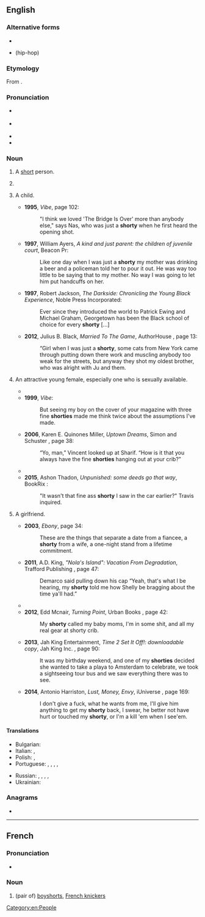 {{also|Shorty}}
==English==

===Alternative forms===
* {{l|en|shortie}}
* {{l|en|shawty}} (hip-hop)

===Etymology===
From {{suffix|en|short|y}}.

===Pronunciation===
* {{a|RP}} {{IPA|en|/ˈʃɔːti/}}
* {{a|GA}} {{IPA|en|/ˈʃɔɹti/}}
* {{audio|en|En-au-shorty.ogg|Audio (AU)}}
* {{rhymes|en|ɔː(ɹ)ti|s=2}}

===Noun===
{{en-noun}}

# {{lb|en|informal}} A [[short]] person.
# {{lb|en|informal}} {{non-gloss definition|A [[term of endearment]] for a child, younger sibling, shorter person, etc.}}
# {{lb|en|slang|chiefly|AAVE}} A child.
#* '''1995''', ''Vibe'', page 102:
#*: &quot;I think we loved &#39;The Bridge Is Over&#39; more than anybody else,&quot; says Nas, who was just a '''shorty''' when he first heard the opening shot.
#* '''1997''', William Ayers, ''A kind and just parent: the children of juvenile court'', Beacon Pr:
#*: Like one day when I was just a '''shorty''' my mother was drinking a beer and a policeman told her to pour it out. He was way too little to be saying that to my mother. No way I was going to let him put handcuffs on her.
#* '''1997''', Robert Jackson, ''The Darkside: Chronicling the Young Black Experience'', Noble Press Incorporated:
#*: Ever since they introduced the world to Patrick Ewing and Michael Graham, Georgetown has been the Black school of choice for every '''shorty''' [...]
#* '''2012''', Julius B. Black, ''Married To The Game'', AuthorHouse {{ISBN|9781467060356}}, page 13:
#*: “Girl when I was just a '''shorty''', some cats from New York came through putting down there work and muscling anybody too weak for the streets, but anyway they shot my oldest brother, who was alright with Ju and them.
# {{lb|en|slang|chiefly|AAVE}} An attractive young female, especially one who is sexually available.
#* {{quote-song|en|lyricist=|composer=|title={{w|Doin' It (LL Cool J song)|Doin' It}}|album={{w|Mr. Smith (album)|Mr. Smith}}|artist={{w|LL Cool J}}|year=1996|passage=I guarantee, '''shorty''', it's real, baby, stick it out / [...] / You talk a good one, '''shorty''', now you're makin' me sweat}}
#* '''1999''', ''Vibe'':
#*: But seeing my boy on the cover of your magazine with three fine '''shorties''' made me think twice about the assumptions I&#39;ve made.
#* '''2006''', Karen E. Quinones Miller, ''Uptown Dreams'', Simon and Schuster {{ISBN|9780743296083}}, page 38:
#*: “Yo, man,” Vincent looked up at Sharif. “How is it that you always have the fine '''shorties''' hanging out at your crib?”
#* {{quote-song|en|lyricist=|composer=|title={{w|Just Dance (song)|Just Dance}}|album={{w|The Fame}}|artist={{w|Lady Gaga}} feat. {{w|Colby O'Donis}}|year=2008|passage='''Shawty''' I can see that you got so much energy, / The way you twirling up them hips round and round}}
#* '''2015''', Ashon Thadon, ''Unpunished: some deeds go that way'', BookRix {{ISBN|9783730986448}}:
#*: &quot;It wasn&#39;t that fine ass '''shorty''' I saw in the car earlier?&quot; Travis inquired.
# {{lb|en|slang|chiefly|AAVE}} A girlfriend.
#* '''2003''', ''Ebony'', page 34:
#*: These are the things that separate a date from a fiancee, a '''shorty''' from a wife, a one-night stand from a lifetime commitment.
#* '''2011''', A.D. King, ''"Nola's Island": Vacation From Degradation'', Trafford Publishing {{ISBN|9781426994043}}, page 47:
#*: Demarco said pulling down his cap “Yeah, that&#39;s what I be hearing, my '''shorty''' told me how Shelly be bragging about the time ya&#39;ll had.”
#* {{quote-song|en|lyricist=|composer=|title={{w|Mistletoe (Justin Bieber song)|Mistletoe}}|album={{w|Under the Mistletoe}}|artist={{w|Justin Bieber}}|year=2011|passage=I should be playin' in the winter snow, but I'ma be under the mistletoe / With you, '''shawty''' with you}}
#* '''2012''', Edd Mcnair, ''Turning Point'', Urban Books {{ISBN|9781622860203}}, page 42:
#*: My '''shorty''' called my baby moms, I&#39;m in some shit, and all my real gear at shorty crib.
#* '''2013''', Jah King Entertainment, ''Time 2 Set It Off!: downloadable copy'', Jah King Inc. {{ISBN|9780989796200}}, page 90:
#*: It was my birthday weekend, and one of my '''shorties''' decided she wanted to take a playa to Amsterdam to celebrate, we took a sightseeing tour bus and we saw everything there was to see.
#* '''2014''', Antonio Harriston, ''Lust, Money, Envy'', iUniverse {{ISBN|9781491728499}}, page 169:
#*: I don&#39;t give a fuck, what he wants from me, I&#39;ll give him anything to get my '''shorty''' back, I swear, he better not have hurt or touched my '''shorty''', or I&#39;m a kill &#39;em when I see&#39;em.

====Translations====
{{trans-top|a short person}}
* Bulgarian: {{t+|bg|дребосък|m}}
* Italian: {{t+|it|cartuccia|f}}, {{t|it|mezza cartuccia|f}}
* Polish: {{t+|pl|kurdupel|m}}, {{t+|pl|knypek|m}}
* Portuguese: {{t+|pt|baixinho|m}}, {{t|pt|meia-leca|m|f}}, {{t|pt|baixote|m|f}}, {{t|pt|minorca|m|f}}, {{t|pt|caga-tacos|m|m-p|f|f-p}}
{{trans-mid}}
* Russian: {{t+|ru|короты́ш|m}}, {{t+|ru|короты́шка|m|f}}, {{t+|ru|недоро́сток|m}}, {{t+|ru|маломе́рок|m}}, {{t+|ru|недоме́рок|m}}
* Ukrainian: {{t+|uk|короту́н|m}}
{{trans-bottom}}

===Anagrams===
* {{anagrams|en|a=horsty|Rosyth|hostry}}

[[Category:en:People]]

----

==French==

===Pronunciation===
* {{fr-IPA}}

===Noun===
{{fr-noun|m}}

# (pair of) [[boyshorts]], [[French knickers]]

{{C|fr|Underwear}}